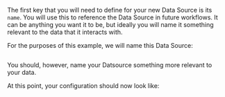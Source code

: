 The first key that you will need to define for your new Data Source is its `name`.  You will use this to reference the Data Source in future workflows.  It can be anything you want it to be, but ideally you will name it something relevant to the data that it interacts with.

For the purposes of this example, we will name this Data Source:

```python name="version-0.18 datasource_configuration_name_key"
```

You should, however, name your Datsource something more relevant to your data.

At this point, your configuration should now look like:

```python name="version-0.18 datasource_configuration_post_name_key"
```